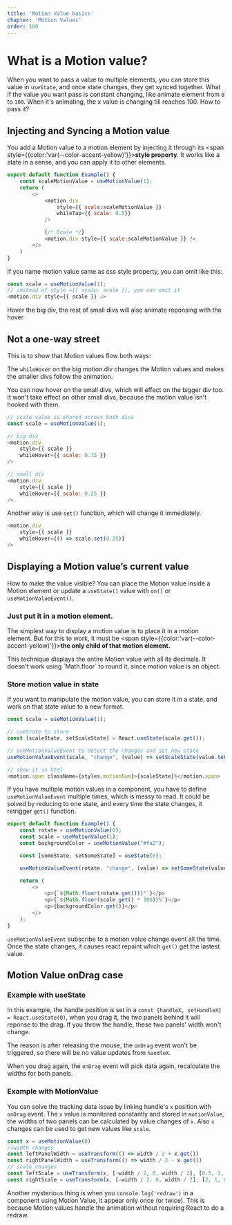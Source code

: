 ```yaml
---
title: 'Motion Value basics'
chapter: 'Motion Values'
order: 100
---
```


# What is a Motion value?

When you want to pass a value to multiple elements, you can store this value in `useState`, and once state changes, they get synced together. What if the value you want pass is constant changing, like animate element from `0` to `100`. When it's animating, the x value is changing till reaches 100. How to pass it?


## Injecting and Syncing a Motion value

You add a Motion value to a motion element by injecting it through its <span style={{color:'var(--color-accent-yellow)'}}>**style property**</span>. It works like a state in a sense, and you can apply it to other elements.


```js
export default function Example() {
    const scaleMotionValue = useMotionValue(1);
    return (
        <>
            <motion.div
                style={{ scale:scaleMotionValue }}
                whileTap={{ scale: 0.5}}
            />

            {/* Scale */}
            <motion.div style={{ scale:scaleMotionValue }} />
        </>
    )
}
```

If you name motion value same as css style property, you can omit like this:

```js
const scale = useMotionValue(1);
// instead of style ={{ scale: scale }}, you can omit it
<motion.div style={{ scale }} />
``` 

Hover the big div, the rest of small divs will also animate reponsing with the hover.

<InjectMotionValue />

## Not a one-way street

This is to show that Motion values flow both ways:

The `whileHover` on the big motion.div changes the Motion values and makes the smaller divs follow the animation.

You can now hover on the small divs, which will effect on the bigger div too. It won't take effect on other small divs, because the motion value isn't hooked with them.

<SetMotionValue />

```js
// scale value is shared across both divs
const scale = useMotionValue(1);

// big div
<motion.div
    style={{ scale }}
    whileHover={{ scale: 0.75 }}
/>

// small div
<motion.div
	style={{ scale }}
	whileHover={{ scale: 0.25 }}
/>

```

Another way is use `set()` function, which will change it immediately.
```js
<motion.div
	style={{ scale }}
	whileHover={() => scale.set(0.25)}
/>
```

## Displaying a Motion value’s current value
How to make the value visible? You can place the Motion value inside a Motion element or update a `useState()` value with `on()` or `useMotionValueEvent()`.

### Just put it in a motion element.
The simplest way to display a motion value is to place it in a motion element. But for this to work, it must be <span style={{color:'var(--color-accent-yellow)'}}>**the only child of that motion element.**</span>

<ShowMotionValue />
This technique displays the entire Motion value with all its decimals. It doesn't work using `Math.floor` to round it, since motion value is an object.

### Store motion value in state
If you want to manipulate the motion value, you can store it in a state, and work on that state value to a new format.

```js
const scale = useMotionValue(1);

// useState to store
const [scaleState, setScaleState] = React.useState(scale.get());

// useMotionValueEvent to detect the changes and set new state
useMotionValueEvent(scale, "change", (value) => setScaleState(value.toFixed(2) * 100));

// show it in html
<motion.span className={styles.motionNum}>{scaleState}%</motion.span>

```
<MotionValueInState />

If you have multiple motion values in a component, you have to define `useMotionValueEvent` multiple times, which is messy to read. It could be solved by reducing to one state, and every time the state changes, it retrigger `get()` function.

```js
export default function Example() {
    const rotate = useMotionValue(0);
    const scale = useMotionValue(1);
    const backgroundColor = useMotionValue("#fa2");

    const [someState, setSomeState] = useState(0);

    useMotionValueEvent(rotate, "change", (value) => setSomeState(value));

    return (
        <>
            <p>{`${Math.floor(rotate.get())}°`}</p>
            <p>{`${Math.floor(scale.get() * 100)}%`}</p>
            <p>{backgroundColor.get()}</p>
        </>
    );
}
```

`useMotionValueEvent` subscribe to a motion value change event all the time. Once the state changes, it causes react repaint which `get()` get the lastest value.

## Motion Value onDrag case

### Example with useState
In this example, the handle position is set in a `const [handleX, setHandleX] = React.useState(0)`, when you drag it, the two panels behind it will reponse to the drag. If you throw the handle, these two panels' width won't change. 

The reason is after releasing the mouse, the `onDrag` event won't be triggered, so there will be no value updates from `handleX`.

When you drag again, the `onDrag` event will pick data again, recalculate the widths for both panels. 

<UseStateSlider />

### Example with MotionValue

You can solve the tracking data issue by linking handle's `x` position with `onDrag` event. The `x` value is monitored constantly and stored in `motionValue`, the widths of two panels can be calculated by value changes of `x`. Also `x` changes can be used to get new values like `scale`.


<MotionValueSlider />

```js
const x = useMotionValue(0)
//width changes
const leftPanelWidth = useTransform(() => width / 2 + x.get())
const rightPanelWidth = useTransform(() => width / 2 - x.get())
// scale changes
const leftScale = useTransform(x, [-width / 2, 0, width / 2], [0.5, 1, 2])
const rightScale = useTransform(x, [-width / 2, 0, width / 2], [2, 1, 0.5])
```

Another mysterious thing is when you `console.log('redraw')` in a component using Motion Value, it appear only once (or twice). This is because Motion values handle the animation without requiring React to do a redraw.
